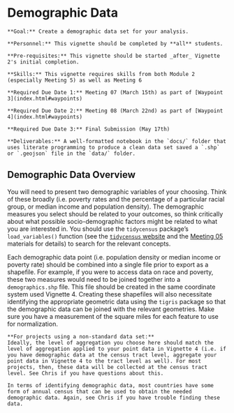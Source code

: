 # Demographic Data

```block
**Goal:** Create a demographic data set for your analysis.
```

```block
**Personnel:** This vignette should be completed by **all** students. 
```

```block
**Pre-requisites:** This vignette should be started _after_ Vignette 2's initial completion.
```

```block
**Skills:** This vignette requires skills from both Module 2 (especially Meeting 5) as well as Meeting 6
```

```block
**Required Due Date 1:** Meeting 07 (March 15th) as part of [Waypoint 3](index.html#waypoints)

**Required Due Date 2:** Meeting 08 (March 22nd) as part of [Waypoint 4](index.html#waypoints)

**Required Due Date 3:** Final Submission (May 17th)
```

```block
**Deliverables:** A well-formatted notebook in the `docs/` folder that uses literate programming to produce a clean data set saved a `.shp` or `.geojson` file in the `data/` folder.
```

## Demographic Data Overview
You will need to present two demographic variables of your choosing. Think of these broadly (i.e. poverty rates and the percentage of a particular racial group, or median income and population density). The demographic measures you select should be related to your outcomes, so think critically about what possible socio-demographic factors might be related to what you are interested in. You should use the `tidycensus` package's `load_variables()` function (see the [`tidycensus` website](https://walkerke.github.io/tidycensus/articles/basic-usage.html#searching-for-variables) and the [Meeting 05](https://slu-soc5650.github.io/docs/meeting-05/) materials for details) to search for the relevant concepts. 

Each demographic data point (i.e. population density or median income or poverty rate) should be combined into a single file prior to export as a shapefile. For example, if you were to access data on race and poverty, these two measures would need to be joined together into a `demographics.shp` file. This file should be created in the same coordinate system used Vignette 4. Creating these shapefiles will also necessitate identifying the appropriate geometric data using the `tigris` package so that the demographic data can be joined with the relevant geometries. Make sure you have a measurement of the square miles for each feature to use for normalization.

```block
**For projects using a non-standard data set:**
Ideally, the level of aggregation you choose here should match the level of aggregation applied to your point data in Vignette 4 (i.e. if you have demographic data at the census tract level, aggregate your point data in Vignette 4 to the tract level as well). For most projects, then, these data will be collected at the census tract level. See Chris if you have questions about this.

In terms of identifying demographic data, most countries have some form of annual census that can be used to obtain the needed demographic data. Again, see Chris if you have trouble finding these data.
```
